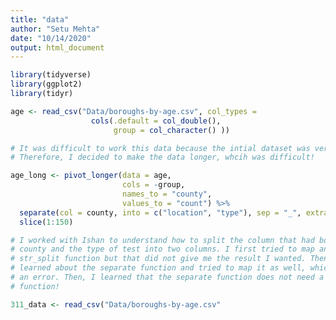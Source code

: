 ```yaml
---
title: "data"
author: "Setu Mehta"
date: "10/14/2020"
output: html_document
---
```


```r
library(tidyverse)
library(ggplot2)
library(tidyr)
```

```r
age <- read_csv("Data/boroughs-by-age.csv", col_types = 
                  cols(.default = col_double(),
                       group = col_character() ))

# It was difficult to work this data because the intial dataset was very wide.
# Therefore, I decided to make the data longer, whcih was difficult!

age_long <- pivot_longer(data = age, 
                         cols = -group, 
                         names_to = "county",
                         values_to = "count") %>% 
  separate(col = county, into = c("location", "type"), sep = "_", extra = "drop") %>%
  slice(1:150)

# I worked with Ishan to understand how to split the column that had both the
# county and the type of test into two columns. I first tried to map an
# str_split function but that did not give me the result I wanted. Then, I
# learned about the separate function and tried to map it as well, which created
# an error. Then, I learned that the separate function does not need a map
# function!

```

```r

311_data <- read_csv("Data/boroughs-by-age.csv"

```

